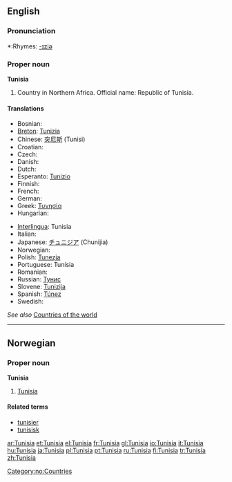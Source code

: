 ==English==

===Pronunciation===
*:Rhymes: [[Rhymes:English:-ɪziə|-ɪziə]]

===Proper noun===
'''Tunisia'''

# Country in Northern Africa. Official name: Republic of Tunisia.

====Translations====
{{top}}
* Bosnian: {{t-|bs|Tunis|m}}
* [[Breton]]: [[Tunizia]]
* Chinese: [[突尼斯]] (Tunisi)
* Croatian: {{t-|hr|Tunis|m}}
* Czech: {{t+|cs|Tunisko|n}}
* Danish: {{t-|da|Tunesien}}
* Dutch: {{t-|nl|Tunesië}}
* Esperanto: [[Tunizio]]
* Finnish: {{t+|fi|Tunisia}}
* French: {{t+|fr|Tunisie|f}}
* German: {{t+|de|Tunesien}}
* Greek: [[Τυνησία]] {{f}}
* Hungarian: {{t+|hu|Tunézia}}
{{mid}}
* [[Interlingua]]: Tunisia
* Italian: {{t+|it|Tunisia|f}}
* Japanese: [[チュニジア]] (Chunijia)
* Norwegian: {{t-|no|Tunisia}}
* Polish: [[Tunezja]]
* Portuguese: Tunísia
* Romanian: {{t-|ro|Tunisia|f}}
* Russian: [[Тунис]]
* Slovene: [[Tunizija]] {{f}}
* Spanish: [[Túnez]]
* Swedish: {{t-|sv|Tunisien}}
{{bottom}}

''See also'' [[Countries of the world]]

----

==Norwegian==

===Proper noun===
'''Tunisia'''

# [[#English|Tunisia]]

====Related terms====
*[[tunisier]]
*[[tunisisk]]

[[Category:no:Countries]]

[[ar:Tunisia]]
[[et:Tunisia]]
[[el:Tunisia]]
[[fr:Tunisia]]
[[gl:Tunisia]]
[[io:Tunisia]]
[[it:Tunisia]]
[[hu:Tunisia]]
[[ja:Tunisia]]
[[pl:Tunisia]]
[[pt:Tunisia]]
[[ru:Tunisia]]
[[fi:Tunisia]]
[[tr:Tunisia]]
[[zh:Tunisia]]